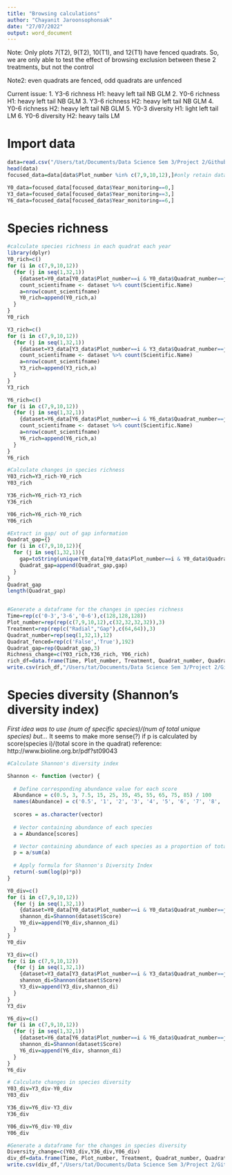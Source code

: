 ```yaml
---
title: "Browsing calculations"
author: "Chayanit Jaroonsophonsak"
date: "27/07/2022"
output: word_document
---
```


Note: Only plots 7(T2), 9(T2), 10(T1), and 12(T1) have fenced quadrats. 
So, we are only able to test the effect of browsing exclusion between these 2 treatments, but not the control

Note2: even quadrats are fenced, odd quadrats are unfenced 

Current issue:
1. Y3-6 richness H1: heavy left tail NB GLM
2. Y0-6 richness H1: heavy left tail NB GLM
3. Y3-6 richness H2: heavy left tail NB GLM
4. Y0-6 richness H2: heavy left tail NB GLM
5. Y0-3 diversity H1: light left tail LM
6. Y0-6 diversity H2: heavy tails LM

# Import data
```r
data=read.csv("/Users/tat/Documents/Data Science Sem 3/Project 2/Github/data/joined_understorey_observations.csv")
head(data)
focused_data=data[data$Plot_number %in% c(7,9,10,12),]#only retain data from plots 7,9,10,12

Y0_data=focused_data[focused_data$Year_monitoring==0,]
Y3_data=focused_data[focused_data$Year_monitoring==3,]
Y6_data=focused_data[focused_data$Year_monitoring==6,]
```

# Species richness
```r
#calculate species richness in each quadrat each year 
library(dplyr)
Y0_rich=c()
for (i in c(7,9,10,12))
  {for (j in seq(1,32,1))
    {dataset=Y0_data[Y0_data$Plot_number==i & Y0_data$Quadrat_number==j,]
    count_scientifname <- dataset %>% count(Scientific.Name)
    a=nrow(count_scientifname)
    Y0_rich=append(Y0_rich,a)
  }
}
Y0_rich

Y3_rich=c()
for (i in c(7,9,10,12))
  {for (j in seq(1,32,1))
    {dataset=Y3_data[Y3_data$Plot_number==i & Y3_data$Quadrat_number==j,]
    count_scientifname <- dataset %>% count(Scientific.Name)
    a=nrow(count_scientifname)
    Y3_rich=append(Y3_rich,a)
  }
}
Y3_rich

Y6_rich=c()
for (i in c(7,9,10,12))
  {for (j in seq(1,32,1))
    {dataset=Y6_data[Y6_data$Plot_number==i & Y6_data$Quadrat_number==j,]
    count_scientifname <- dataset %>% count(Scientific.Name)
    a=nrow(count_scientifname) 
    Y6_rich=append(Y6_rich,a)
  }
}
Y6_rich

#Calculate changes in species richness
Y03_rich=Y3_rich-Y0_rich 
Y03_rich 

Y36_rich=Y6_rich-Y3_rich
Y36_rich 

Y06_rich=Y6_rich-Y0_rich
Y06_rich

#Extract in gap/ out of gap information
Quadrat_gap={}
for (i in c(7,9,10,12)){
  for (j in seq(1,32,1)){
    gap=toString(unique(Y0_data[Y0_data$Plot_number==i & Y0_data$Quadrat_number==j,]$Quadrat_gap))
    Quadrat_gap=append(Quadrat_gap,gap)
  }
}
Quadrat_gap
length(Quadrat_gap)


#Generate a dataframe for the changes in species richness 
Time=rep(c('0-3','3-6','0-6'),c(128,128,128))
Plot_number=rep(rep(c(7,9,10,12),c(32,32,32,32)),3)
Treatment=rep(rep(c("Radial","Gap"),c(64,64)),3)
Quadrat_number=rep(seq(1,32,1),12)
Quadrat_fenced=rep(c('False','True'),192)
Quadrat_gap=rep(Quadrat_gap,3)
Richness_change=c(Y03_rich,Y36_rich, Y06_rich)
rich_df=data.frame(Time, Plot_number, Treatment, Quadrat_number, Quadrat_fenced, Quadrat_gap, Richness_change)
write.csv(rich_df,"/Users/tat/Documents/Data Science Sem 3/Project 2/Github/data_generated/richness_calculation.csv", row.names = TRUE)
```

# Species diversity (Shannon's diversity index)
*First idea was to use (num of specific species)/(num of total unique species) but...
* It seems to make more sense(?) if p is calculated by score(species i)/(total score in the quadrat)
reference: http://www.bioline.org.br/pdf?st09043

```r
#Calculate Shannon's diversity index

Shannon <- function (vector) {
  
  # Define corresponding abundance value for each score
  Abundance = c(0.5, 3, 7.5, 15, 25, 35, 45, 55, 65, 75, 85) / 100
  names(Abundance) = c('0.5', '1', '2', '3', '4', '5', '6', '7', '8', '9', '10')
  
  scores = as.character(vector)
  
  # Vector containing abundance of each species
  a = Abundance[scores]

  # Vector containing abundance of each species as a proportion of total
  p = a/sum(a)
  
  # Apply formula for Shannon's Diversity Index
  return(-sum(log(p)*p))
}

Y0_div=c()
for (i in c(7,9,10,12))
  {for (j in seq(1,32,1))
    {dataset=Y0_data[Y0_data$Plot_number==i & Y0_data$Quadrat_number==j,]
    shannon_di=Shannon(dataset$Score)
    Y0_div=append(Y0_div,shannon_di)
  }
}
Y0_div

Y3_div=c()
for (i in c(7,9,10,12))
  {for (j in seq(1,32,1))
    {dataset=Y3_data[Y3_data$Plot_number==i & Y3_data$Quadrat_number==j,]
    shannon_di=Shannon(dataset$Score)
    Y3_div=append(Y3_div,shannon_di)
  }
}
Y3_div

Y6_div=c()
for (i in c(7,9,10,12))
  {for (j in seq(1,32,1))
    {dataset=Y6_data[Y6_data$Plot_number==i & Y6_data$Quadrat_number==j,]
    shannon_di=Shannon(dataset$Score)
    Y6_div=append(Y6_div, shannon_di)
  }
}
Y6_div

# Calculate changes in species diversity
Y03_div=Y3_div-Y0_div
Y03_div

Y36_div=Y6_div-Y3_div
Y36_div

Y06_div=Y6_div-Y0_div
Y06_div

#Generate a dataframe for the changes in species diversity
Diversity_change=c(Y03_div,Y36_div,Y06_div)
div_df=data.frame(Time, Plot_number, Treatment, Quadrat_number, Quadrat_fenced, Quadrat_gap, Diversity_change)
write.csv(div_df,"/Users/tat/Documents/Data Science Sem 3/Project 2/Github/data_generated/ShannonDI_calculation.csv", row.names = TRUE)
```

